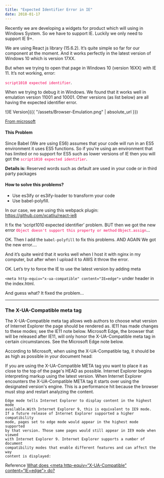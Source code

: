 ```yaml
---
title: "Expected Identifier Error in IE"
date: 2018-01-17
---
```


Recently we are developing a widgets for product which will using in Windows System. So we have to support IE. Luckily we only need to support IE 9+.

We are using React js library (15.6.2).
It’s quite simple so far for our component at the moment. And it works perfectly in the latest version of Windows 10 which is version 17XX.

But when we trying to open that page in Windows 10 (version 16XX) with IE 11. It’s not working, error:

<span style="color:#F50057">`script1010 expected identifier`</span>.

When we trying to debug it in Windows. We found that it works well in emulation version 11001 and 10001. Other versions (as list below) are all having the expected identifier error.

![IE Version]({{ "/assets/Browser-Emulation.png" | absolute_url }})

[From microsoft](https://msdn.microsoft.com/en-us/library/ee330730(VS.85).aspx#browser_emulation)

#### This Problem

Since Babel (We are using ES6) assumes that your code will run in an ES5 environment it uses ES5 functions. So if you’re using an environment that has limited or no support for ES5 such as lower versions of IE then you will got the <span style="color:#F50057">`script1010 expected identifier`</span>.

**Details is:**
Reserved words such as default are used in your code or in third party packages

#### How to solve this problems?
* Use es3ify or es3ify-loader to transform your code
* Use babel-polyfill.

In our case, we are using this webpack plugin: https://github.com/xcatliu/react-ie8

It fix the 'script1010 expected identifier’ problem. BUT then we got the new error <span style="color:#F50057">`Object doesn't support this property or method` `Object.assign`</span>…

OK. Then I add the `babel-polyfill` to fix this problems.
AND AGAIN We got the new error….

And it’s quite weird that it works well when I host it with nginx in my computer, but after when I upload it to AWS it throw the error.

OK. Let’s try to force the IE to use the latest version by adding meta

`<meta http-equiv="x-ua-compatible" content="IE=edge">` under header in the index.html.

And guess what? It fixed the problem...

-----
### The X-UA-Compatible meta tag
The X-UA-Compatible meta tag allows web authors to choose what version of Internet Explorer the page should be rendered as. IE11 has made changes to these modes; see the IE11 note below. Microsoft Edge, the browser that will be released after IE11, will only honor the X-UA-Compatible meta tag in certain circumstances. See the Microsoft Edge note below.

According to Microsoft, when using the X-UA-Compatible tag, it should be as high as possible in your document head:

If you are using the X-UA-Compatible META tag you want to place it as close to the top of the page's HEAD as possible. Internet Explorer begins interpreting markup using the latest version. When Internet Explorer encounters the X-UA-Compatible META tag it starts over using the designated version's engine. This is a performance hit because the browser must stop and restart analyzing the content.

```
Edge mode tells Internet Explorer to display content in the highest mode
available.With Internet Explorer 9, this is equivalent to IE9 mode.
If a future release of Internet Explorer supported a higher compatibility
mode, pages set to edge mode would appear in the highest mode supported
by that version. Those same pages would still appear in IE9 mode when viewed
with Internet Explorer 9. Internet Explorer supports a number of document
compatibility modes that enable different features and can affect the way
content is displayed:
```

Reference
[What does \<meta http-equiv=“X-UA-Compatible” content=“IE=edge”> do?
](https://stackoverflow.com/a/6771584)

